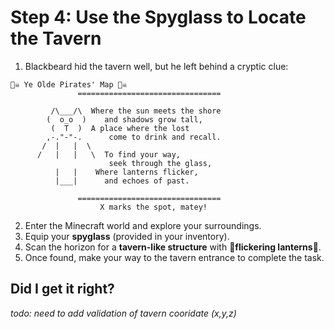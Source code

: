 # Step 4: Use the Spyglass to Locate the Tavern
1. Blackbeard hid the tavern well, but he left behind a cryptic clue:

```
🏴‍☠️ Ye Olde Pirates' Map 🏴‍☠️
               ================================
                    
         /\___/\  Where the sun meets the shore
        (  o_o  )    and shadows grow tall,
         (  T  )  A place where the lost
        ,-."-"-.      come to drink and recall.
       /  |   |  \
      /   |   |   \  To find your way, 
                      seek through the glass,
          |   |    Where lanterns flicker,
          |___|      and echoes of past.
          
               ================================
                    X marks the spot, matey!
```

2. Enter the Minecraft world and explore your surroundings.
3. Equip your **spyglass** (provided in your inventory).
4. Scan the horizon for a **tavern-like structure** with 🏮**flickering lanterns**🏮.
5. Once found, make your way to the tavern entrance to complete the task.


## Did I get it right?
_todo: need to add validation of tavern cooridate (x,y,z)_
